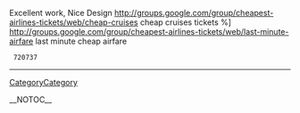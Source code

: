 Excellent work, Nice Design http://groups.google.com/group/cheapest-airlines-tickets/web/cheap-cruises cheap cruises tickets  %] http://groups.google.com/group/cheapest-airlines-tickets/web/last-minute-airfare last minute cheap airfare
  720737
----
[[CategoryCategory]]

__NOTOC__